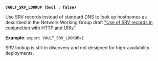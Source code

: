 <a id="standard-vault_srv_lookup" />

**`VAULT_SRV_LOOKUP (bool : false)`**

Use SRV records instead of standard DNS to look up hostnames as described in
the Network Working Group draft
["Use of SRV records in conjunction with HTTP and URIs"](https://datatracker.ietf.org/doc/html/draft-andrews-http-srv-02).

**Example**: `export VAULT_SRV_LOOKUP=1`

<Warning title="Not appropriate for production">

  SRV lookup is still in discovery and not designed for high-availability
  deployments.

</Warning>

